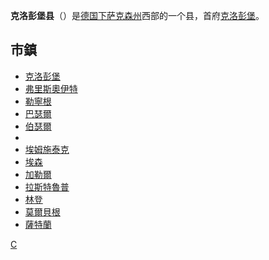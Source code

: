 {{德国县级行政单位
| 县徽图 = Image:DEU Landkreis Cloppenburg COA.svg
| 在德国内的位置图 = Image:Lage des Landkreises Cloppenburg in Deutschland.PNG
| 所属联邦州 = 下萨克森州
| 所属行政区 = 
| 首府 = 克洛彭堡
| 面积 = 1418.45
| 人口 = 164,734
| 统计时间 = 2015年12月31日
| 人口密度 = 116
| 汽车牌号 = CLP
| 下设城镇 = 13个镇
| 政府地址 = Eschstraße 29<br />49661 Cloppenburg
| 政府网站 = www.landkreis-cloppenburg.de
| 在州内的位置图 = Image:Lower saxony clp.png
|}}

'''克洛彭堡县'''（{{lang-de|Landkreis Cloppenburg}}）是[[德国|德国]][[下萨克森州|下萨克森州]]西部的一个县，首府[[克洛彭堡|克洛彭堡]]。

== 市鎮 ==
* [[克洛彭堡|克洛彭堡]]
* [[弗里斯奧伊特|弗里斯奧伊特]]
* [[勒寧根|勒寧根]]
* [[巴瑟爾|巴瑟爾]]
* [[伯瑟爾|伯瑟爾]]
* {{le|卡佩恩|Cappeln}}
* [[埃姆施泰克|埃姆施泰克]]
* [[埃森_(歐登堡)|埃森]]
* [[加勒爾|加勒爾]]
* [[拉斯特魯普|拉斯特魯普]]
* [[林登_(下萨克森)|林登]]
* [[莫爾貝根|莫爾貝根]]
* [[薩特蘭|薩特蘭]]

{{下萨克森州行政区划}}
{{Authority control}}

[[Category:下萨克森州行政区划|C]]
